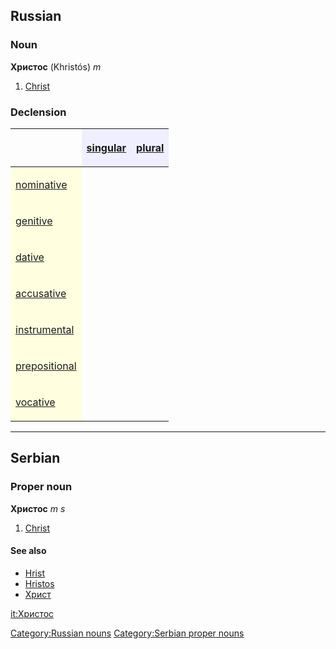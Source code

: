 ==Russian==
[[Category:Russian nouns]]
===Noun===
'''Христос''' (Khristós) ''m''
#[[Christ]]

===Declension===
{| border="1" cellpadding="4" cellspacing="0"
!
! style="background-color: #EFEFFF" align="center"|[[singular]]
! style="background-color: #EFEFFF" align="center"|[[plural]]
|-
! style="background-color: #FFFFE0" align="left"|[[nominative case|nominative]]
| align="center"|{{RUchar|Христо́с}}
| align="center"|{{RUchar|христы́}}
|-
! style="background-color: #FFFFE0" align="left"|[[genitive case|genitive]]
| align="center"|{{RUchar|Христа́}}
| align="center"|{{RUchar|христо́в}}
|-
! style="background-color: #FFFFE0" align="left"|[[dative case|dative]]
| align="center"|{{RUchar|Христу́}}
| align="center"|{{RUchar|христа́м}}
|-
! style="background-color: #FFFFE0" align="left"|[[accusative case|accusative]]
| align="center"|{{RUchar|Христа́}}
| align="center"|{{RUchar|христо́в}}
|-
! style="background-color: #FFFFE0" align="left"|[[instrumental case|instrumental]]
| align="center"|{{RUchar|Христо́м}}
| align="center"|{{RUchar|христа́ми}}
|-
! style="background-color: #FFFFE0" align="left"|[[prepositional case|prepositional]]
| align="center"|{{RUchar|о Христе́}}
| align="center"|{{RUchar|о христа́х}}
|-
! style="background-color: #FFFFE0" align="left"|[[vocative case|vocative]]
| align="center"|{{RUchar|[[господь|Го́споди]] [[Иисус|Иису́се]] Христе́}}
| align="center"|{{RUchar|—}}
|}


----

==Serbian==
===Proper noun===
'''Христос''' ''m s''
#[[Christ]]
====See also====
*[[Hrist]]
*[[Hristos]]
*[[Христ]]
[[Category:Serbian proper nouns]]

[[it:Христос]]